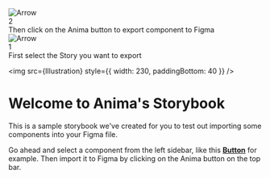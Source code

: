 
<Meta title="Getting started" />

<style>
  {`
  .sbdocs-wrapper {
    padding-top: 220px;
  }
  .sbdocs-content {
    text-align: center;
    max-width: 600px;
  }
  .arrow-one{
    position: absolute;
    left: 432px;
    top: 12px;
    text-align: left;
    animation: fade-in 1.2s cubic-bezier(0.390, 0.575, 0.565, 1.000) 0.55s both;
  }
  /* Adjust position of arrow in chrome/firefox */
  @media screen and (-webkit-min-device-pixel-ratio:0) and (min-resolution:.001dpcm) {
    .arrow-one{ 
      left: 403px; 
      }
  }
  .arrow-two{
    text-align: left;
    position: absolute;
    left: 18px;
    top: 134px;
    animation: fade-in 1.2s cubic-bezier(0.390, 0.575, 0.565, 1.000) both;
  }
  .circle{
    width: 32px;
    height: 32px;
    background: #FF6250;
    border-radius: 63px;
    text-align: center;
    display: flex;
    align-items: center;
    justify-content: center;
    font-weight: bold;
    font-size: 18px;
    color: white;
  }
  .message {
    display: flex;
    flex-direction: row;
    gap: 12px;
  }
  .message > span {
    width: 136px;
    text-align: left;
    padding-top: 8px;
    font-size: 14px;
    line-height: 22px;
  }


  @-webkit-keyframes fade-in {
    0% {
      opacity: 0;
    }
    100% {
      opacity: 1;
    }
  }
  @keyframes fade-in {
    0% {
      opacity: 0;
    }
    100% {
      opacity: 1;
    }
  }


`}
</style>

<div className="arrow-one">
  <img
    src={Arrow}
    alt="Arrow"
    style={{ transform: "rotate(-45deg)", width: "42px" }}
  />
  <div className="message" style={{ paddingTop: "10px", marginLeft: "-10px" }}>
    <div className="circle">2</div>
    <span>Then click on the Anima button to export component to Figma</span>
  </div>
</div>
<div className="arrow-two">
  <img
    src={Arrow}
    alt="Arrow"
    style={{ transform: "rotate(-135deg)", width: "42px" }}
  />
  <div className="message" style={{ paddingLeft: "24px" }}>
    <div className="circle">1</div>
    <span>First select the Story you want to export</span>
  </div>
</div>

<img src={Illustration} style={{ width: 230, paddingBottom: 40 }} />

# Welcome to Anima's Storybook

This is a sample storybook we've created for you to test out importing some components into your Figma file.

Go ahead and select a component from the left sidebar, like this [**Button**](/story/material-ui-button--button) for example.
Then import it to Figma by clicking on the Anima button on the top bar.
